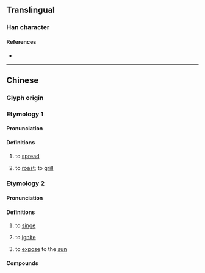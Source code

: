 {{character info/new}}
==Translingual==

===Han character===
{{Han char|rn=86|rad=火|as=14|sn=18|four=98817|canj=FSIT|ids=⿰火監}}

====References====
* {{Han ref|kx=0686.040|dkj=19523|dj=1098.240|hdz=32242.200|uh=7201|ud=29185|bh=EFF9|bd=61433}}

----

==Chinese==
{{zh-forms|s=𬊶}}

===Glyph origin===
{{Han etym}}

===Etymology 1===

====Pronunciation====
{{zh-pron
|m=làn
|c=laam4,laam6
|mn=lám,lām
|mc=y
|oc=y
|cat=
}}

====Definitions====
{{zh-hanzi}}

# {{lb|zh|of [[fire]]}} to [[spread]]
# to [[roast]]; to [[grill]]

===Etymology 2===

====Pronunciation====
{{zh-pron
|mn=nah,nà
}}

====Definitions====
{{zh-hanzi}}

# {{lb|zh|Hokkien|of fire}} to [[singe]]
# {{lb|zh|Hokkien|of fire}} to [[ignite]]
# {{lb|zh|Hokkien|of fire}} to [[expose]] to the [[sun]]

====Compounds====
{{zh-der|爍爁|爁日}}